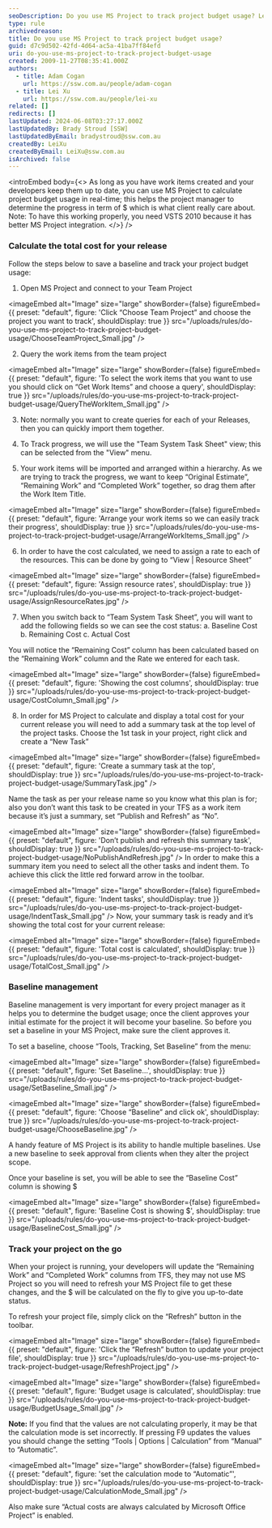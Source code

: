```yaml
---
seoDescription: Do you use MS Project to track project budget usage? Learn how to calculate project budget usage in real-time using MS Project and VSTS 2010.
type: rule
archivedreason:
title: Do you use MS Project to track project budget usage?
guid: d7c9d502-42fd-4d64-ac5a-41ba7ff84efd
uri: do-you-use-ms-project-to-track-project-budget-usage
created: 2009-11-27T08:35:41.000Z
authors:
  - title: Adam Cogan
    url: https://ssw.com.au/people/adam-cogan
  - title: Lei Xu
    url: https://ssw.com.au/people/lei-xu
related: []
redirects: []
lastUpdated: 2024-06-08T03:27:17.000Z
lastUpdatedBy: Brady Stroud [SSW]
lastUpdatedByEmail: bradystroud@ssw.com.au
createdBy: LeiXu
createdByEmail: LeiXu@ssw.com.au
isArchived: false
---
```


<introEmbed
  body={<>
As long as you have work items created and your developers keep them up to date, you can use MS Project to calculate project budget usage in real-time; this helps the project manager to determine the progress in term of $ which is what client really care about.
Note: To have this working properly, you need VSTS 2010 because it has better MS Project integration.
  </>}
/>
### Calculate the total cost for your release

Follow the steps below to save a baseline and track your project budget usage:

1. Open MS Project and connect to your Team Project
   
<imageEmbed
  alt="Image"
  size="large"
  showBorder={false}
  figureEmbed={{
    preset: "default",
    figure: 'Click “Choose Team Project” and choose the project you want to track',
    shouldDisplay: true
  }}
  src="/uploads/rules/do-you-use-ms-project-to-track-project-budget-usage/ChooseTeamProject_Small.jpg"
/>

2. Query the work items from the team project
   
<imageEmbed
  alt="Image"
  size="large"
  showBorder={false}
  figureEmbed={{
    preset: "default",
    figure: 'To select the work items that you want to use you should click on “Get Work Items” and choose a query',
    shouldDisplay: true
  }}
  src="/uploads/rules/do-you-use-ms-project-to-track-project-budget-usage/QueryTheWorkItem_Small.jpg"
/>

3. Note: normally you want to create queries for each of your Releases, then you can quickly import them together.

4. To Track progress, we will use the "Team System Task Sheet" view; this can be selected from the "View" menu.

5. Your work items will be imported and arranged within a hierarchy. As we are trying to track the progress, we want to keep “Original Estimate”, “Remaining Work” and “Completed Work” together, so drag them after the Work Item Title.
   
<imageEmbed
  alt="Image"
  size="large"
  showBorder={false}
  figureEmbed={{
    preset: "default",
    figure: 'Arrange your work items so we can easily track their progress',
    shouldDisplay: true
  }}
  src="/uploads/rules/do-you-use-ms-project-to-track-project-budget-usage/ArrangeWorkItems_Small.jpg"
/>

6. In order to have the cost calculated, we need to assign a rate to each of the resources. This can be done by going to “View | Resource Sheet”
   
<imageEmbed
  alt="Image"
  size="large"
  showBorder={false}
  figureEmbed={{
    preset: "default",
    figure: 'Assign resource rates',
    shouldDisplay: true
  }}
  src="/uploads/rules/do-you-use-ms-project-to-track-project-budget-usage/AssignResourceRates.jpg"
/>

7. When you switch back to “Team System Task Sheet”, you will want to add the following fields so we can see the cost status:
   a. Baseline Cost
   b. Remaining Cost
   c. Actual Cost

You will notice the “Remaining Cost” column has been calculated based on the “Remaining Work” column and the Rate we entered for each task.

<imageEmbed
  alt="Image"
  size="large"
  showBorder={false}
  figureEmbed={{
    preset: "default",
    figure: 'Showing the cost columns',
    shouldDisplay: true
  }}
  src="/uploads/rules/do-you-use-ms-project-to-track-project-budget-usage/CostColumn_Small.jpg"
/>

8. In order for MS Project to calculate and display a total cost for your current release you will need to add a summary task at the top level of the project tasks.
   Choose the 1st task in your project, right click and create a “New Task”
   
<imageEmbed
  alt="Image"
  size="large"
  showBorder={false}
  figureEmbed={{
    preset: "default",
    figure: 'Create a summary task at the top',
    shouldDisplay: true
  }}
  src="/uploads/rules/do-you-use-ms-project-to-track-project-budget-usage/SummaryTask.jpg"
/>

Name the task as per your release name so you know what this plan is for; also you don’t want this task to be created in your TFS as a work item because it’s just a summary, set “Publish and Refresh” as “No”.

<imageEmbed
  alt="Image"
  size="large"
  showBorder={false}
  figureEmbed={{
    preset: "default",
    figure: 'Don’t publish and refresh this summary task',
    shouldDisplay: true
  }}
  src="/uploads/rules/do-you-use-ms-project-to-track-project-budget-usage/NoPublishAndRefresh.jpg"
/>
In order to make this a summary item you need to select all the other tasks and indent them. To achieve this click the little red forward arrow in the toolbar.

<imageEmbed
  alt="Image"
  size="large"
  showBorder={false}
  figureEmbed={{
    preset: "default",
    figure: 'Indent tasks',
    shouldDisplay: true
  }}
  src="/uploads/rules/do-you-use-ms-project-to-track-project-budget-usage/IndentTask_Small.jpg"
/>
Now, your summary task is ready and it’s showing the total cost for your current release:

<imageEmbed
  alt="Image"
  size="large"
  showBorder={false}
  figureEmbed={{
    preset: "default",
    figure: 'Total cost is calculated',
    shouldDisplay: true
  }}
  src="/uploads/rules/do-you-use-ms-project-to-track-project-budget-usage/TotalCost_Small.jpg"
/>

### Baseline management

Baseline management is very important for every project manager as it helps you to determine the budget usage; once the client approves your initial estimate for the project it will become your baseline. So before you set a baseline in your MS Project, make sure the client approves it.

To set a baseline, choose “Tools, Tracking, Set Baseline” from the menu:


<imageEmbed
  alt="Image"
  size="large"
  showBorder={false}
  figureEmbed={{
    preset: "default",
    figure: 'Set Baseline...',
    shouldDisplay: true
  }}
  src="/uploads/rules/do-you-use-ms-project-to-track-project-budget-usage/SetBaseline_Small.jpg"
/>


<imageEmbed
  alt="Image"
  size="large"
  showBorder={false}
  figureEmbed={{
    preset: "default",
    figure: 'Choose “Baseline” and click ok',
    shouldDisplay: true
  }}
  src="/uploads/rules/do-you-use-ms-project-to-track-project-budget-usage/ChooseBaseline.jpg"
/>

A handy feature of MS Project is its ability to handle multiple baselines. Use a new baseline to seek approval from clients when they alter the project scope.

Once your baseline is set, you will be able to see the “Baseline Cost” column is showing $


<imageEmbed
  alt="Image"
  size="large"
  showBorder={false}
  figureEmbed={{
    preset: "default",
    figure: 'Baseline Cost is showing $',
    shouldDisplay: true
  }}
  src="/uploads/rules/do-you-use-ms-project-to-track-project-budget-usage/BaselineCost_Small.jpg"
/>

### Track your project on the go

When your project is running, your developers will update the “Remaining Work” and “Completed Work” columns from TFS, they may not use MS Project so you will need to refresh your MS Project file to get these changes, and the $ will be calculated on the fly to give you up-to-date status.

To refresh your project file, simply click on the “Refresh” button in the toolbar.


<imageEmbed
  alt="Image"
  size="large"
  showBorder={false}
  figureEmbed={{
    preset: "default",
    figure: 'Click the “Refresh” button to update your project file',
    shouldDisplay: true
  }}
  src="/uploads/rules/do-you-use-ms-project-to-track-project-budget-usage/RefreshProject.jpg"
/>


<imageEmbed
  alt="Image"
  size="large"
  showBorder={false}
  figureEmbed={{
    preset: "default",
    figure: 'Budget usage is calculated',
    shouldDisplay: true
  }}
  src="/uploads/rules/do-you-use-ms-project-to-track-project-budget-usage/BudgetUsage_Small.jpg"
/>

**Note:** If you find that the values are not calculating properly, it may be that the calculation mode is set incorrectly. If pressing F9 updates the values you should change the setting “Tools | Options | Calculation” from “Manual” to “Automatic”.


<imageEmbed
  alt="Image"
  size="large"
  showBorder={false}
  figureEmbed={{
    preset: "default",
    figure: 'set the calculation mode to “Automatic”',
    shouldDisplay: true
  }}
  src="/uploads/rules/do-you-use-ms-project-to-track-project-budget-usage/CalculationMode_Small.jpg"
/>

Also make sure “Actual costs are always calculated by Microsoft Office Project” is enabled.
